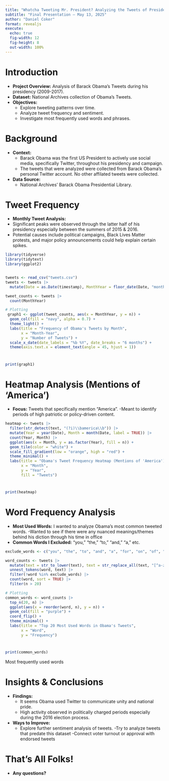 ```yaml
---
title: "Whatcha Tweeting Mr. President? Analyzing the Tweets of President Barack Obama"
subtitle: "Final Presentation – May 13, 2025"
author: "Daniel Coker"
format: revealjs
execute:
  echo: true
  fig-width: 12    
  fig-height: 8    
  out-width: 100%  
---
```


# Introduction

- **Project Overview:** Analysis of Barack Obama's Tweets during his presidency (2009-2017).
- **Dataset:** National Archives collection of Obama's Tweets.
- **Objectives:**
  - Explore tweeting patterns over time.
  - Analyze tweet frequency and sentiment.
  - Investigate most frequently used words and phrases.

# Background

- **Context:**
  - Barack Obama was the first US President to actively use social media, specifically Twitter, throughout his presidency and campaign.
  - The tweets that were analyzed were collected from Barack Obama's personal Twitter account. No other affilated tweets were collected.
- **Data Source:**
  - National Archives' Barack Obama Presidential Library.


# Tweet Frequency

- **Monthly Tweet Analysis:**
- Significant peaks were observed through the latter half of his presidency especially between the summers of  2015 & 2016.
- Potential causes include political campaigns, Black Lives Matter protests, and major policy announcements could help explain certain spikes.

```r
library(tidyverse)
library(tidytext)
library(ggplot2) 


tweets <- read_csv("tweets.csv")
tweets <- tweets |>
  mutate(Date = as.Date(timestamp), MonthYear = floor_date(Date, "month")) 

tweet_counts <- tweets |>
  count(MonthYear)

# Plotting
 graph1 <- ggplot(tweet_counts, aes(x = MonthYear, y = n)) +
  geom_col(fill = "navy", alpha = 0.7) +
  theme_light() +
  labs(title = "Frequency of Obama's Tweets by Month",
       x = "Month-Year",
       y = "Number of Tweets") +
  scale_x_date(date_labels = "%b %Y", date_breaks = "6 months") +
  theme(axis.text.x = element_text(angle = 45, hjust = 1))
```
# 
```r
print(graph1) 
```



# Heatmap Analysis (Mentions of 'America')

- **Focus:** Tweets that specifically mention "America".
-Meant to identify periods of high patriotic or policy-driven content.

```r
heatmap <- tweets |>
  filter(str_detect(text, "(?i)\\bamerica\\b")) |>  
  mutate(Year = year(Date), Month = month(Date, label = TRUE)) |>
  count(Year, Month) |>
  ggplot(aes(x = Month, y = as.factor(Year), fill = n)) +
  geom_tile(color = "white") +
  scale_fill_gradient(low = "orange", high = "red") +
  theme_minimal() +
  labs(title = "Obama's Tweet Frequency Heatmap (Mentions of 'America')",
       x = "Month",
       y = "Year",
       fill = "Tweets")
```

# 
```r
print(heatmap)
```


# Word Frequency Analysis

- **Most Used Words:** I wanted to analyze Obama's most common tweeted words. 
-Wanted to see if there were any nuanced meanings/themes behind his diction through his time in office
- **Common Words I Excluded:** "you," "the," "to," "and," "a," etc.

```r
exclude_words <- c("you", "the", "to", "and", "a", "for", "on", "of", "rt", "is")

word_counts <- tweets |>
  mutate(text = str_to_lower(text), text = str_replace_all(text, "[^a-z\\s]", "")) |>
  unnest_tokens(word, text) |>
  filter(!word %in% exclude_words) |>
  count(word, sort = TRUE) |>
  filter(n > 20)

# Plotting
common_words <- word_counts |>
  top_n(20, n) |>
  ggplot(aes(x = reorder(word, n), y = n)) +
  geom_col(fill = "purple") +
  coord_flip() +
  theme_minimal() +
  labs(title = "Top 20 Most Used Words in Obama's Tweets",
       x = "Word",
       y = "Frequency")
```

#

```r
print(common_words)
```
Most frequently used words 

# Insights & Conclusions

- **Findings:**
  - It seems Obama used Twitter to communicate unity and national pride.
  - High activity observed in politically charged periods especially during the 2016 election process.
- **Ways to Improve:**
  - Explore further sentiment analysis of tweets.
  -Try to analyze tweets that predate this dataset
 -Connect voter turnout or approval with endorsed tweets



# That's All Folks!

- **Any questions?**
